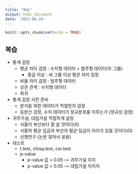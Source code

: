 ```yaml
---
title: "복습"
output: html_document
date: '2022-06-24'
---
```


```r
knitr::opts_chunk$set(echo = TRUE)
```

## 복습
- 통계 검정
  + 평균 차이 검정 : 수치형 데이터 + 범주형 데이터(두 그룹)
    - 중급 이상 : 세 그룹 이상 평균 차이 검정
  + 비율 차이 검정 : 범주형 데이터
  + 상관 관계 : 수치형 데이터
  + 회귀
  
- 통계 검정 사전 준비
  + 분석을 위한 데이터가 적절한지 검정
  + 등분산 검정, 수치 데이터가 정규분포를 이루는가 (정규성 검정)
  
- 귀무가설, 대립가설 적절하게 설정
  + 서울이 부산보다 잘 살 것이다(X)
  + 서울의 평균 임금과 부산의 평균 임금이 차이가 있을 것이다(O)
  + 선행연구 (논문 찾아서 응용)
  
- 테스트
  + t.test, chisq.test, cor.test
  + p-value
    - p-value 값 > 0.05 --> 귀무가설 지지
    - p-value 값 < 0.05 --> 대립가설 지지지